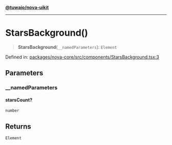 [**@tuwaio/nova-uikit**](../../../README.md)

***

# StarsBackground()

> **StarsBackground**(`__namedParameters`): `Element`

Defined in: [packages/nova-core/src/components/StarsBackground.tsx:3](https://github.com/TuwaIO/nova-uikit/blob/f8fbd4bb56f345752167ec5638defb147ac53936/packages/nova-core/src/components/StarsBackground.tsx#L3)

## Parameters

### \_\_namedParameters

#### starsCount?

`number`

## Returns

`Element`
